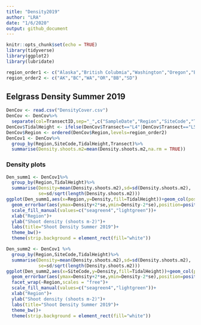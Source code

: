 ```yaml
---
title: "Density2019"
author: "LRA"
date: "1/6/2020"
output: github_document
---
```


```r
knitr::opts_chunk$set(echo = TRUE)
library(tidyverse)
library(ggplot2)
library(lubridate)

region_order1 <- c("Alaska","British Colubmia","Washington","Oregon","Bodega Bay","San Diego")
region_order2 <- c("AK","BC","WA","OR","BB","SD")

```

## Eelgrass Density Summer 2019

```r
DenCov <- read.csv("DensityCover.csv")
DenCov <- DenCov%>%
  separate(col=TransectID,sep="_",c("SampleDate","Region","SiteCode","Transect"))
DenCov$TidalHeight <- ifelse(DenCov$Transect=="L4"|DenCov$Transect=="L5"|DenCov$Transect=="L6","Lower","Upper")
DenCov$Region <- ordered(DenCov$Region,levels=region_order2)
DenCov1 <- DenCov%>%
  group_by(Region,SiteCode,TidalHeight,Transect)%>%
  summarise(Density.shoots.m2=mean(Density.shoots.m2,na.rm = TRUE))

```

### Density plots

```r
Den_summ1 <- DenCov1%>%
  group_by(Region,TidalHeight)%>%
  summarise(Density=mean(Density.shoots.m2),sd=sd(Density.shoots.m2),
            se=sd/sqrt(length(Density.shoots.m2)))
ggplot(Den_summ1,aes(x=Region,y=Density,fill=TidalHeight))+geom_col(position = "dodge")+
  geom_errorbar(aes(ymax=Density+2*se,ymin=Density-2*se),position=position_dodge(width=0.9),width=0.25)+
  scale_fill_manual(values=c("seagreen4","lightgreen"))+
  xlab("Region")+
  ylab("Shoot density (shoots m-2)")+
  labs(title="Shoot Density Summer 2019")+
  theme_bw()+
  theme(strip.background = element_rect(fill="white"))

```

```r
Den_summ2 <- DenCov1 %>%
  group_by(Region,SiteCode,TidalHeight)%>%
  summarise(Density=mean(Density.shoots.m2),sd=sd(Density.shoots.m2),
            se=sd/sqrt(length(Density.shoots.m2)))
ggplot(Den_summ2,aes(x=SiteCode,y=Density,fill=TidalHeight))+geom_col(position = "dodge")+
  geom_errorbar(aes(ymax=Density+2*se,ymin=Density-2*se),position=position_dodge(width=0.9),width=0.25)+
  facet_wrap(~Region,scales = "free")+
  scale_fill_manual(values=c("seagreen4","lightgreen"))+
  xlab("Region")+
  ylab("Shoot density (shoots m-2)")+
  labs(title="Shoot Density Summer 2019")+
  theme_bw()+
  theme(strip.background = element_rect(fill="white"))

```
